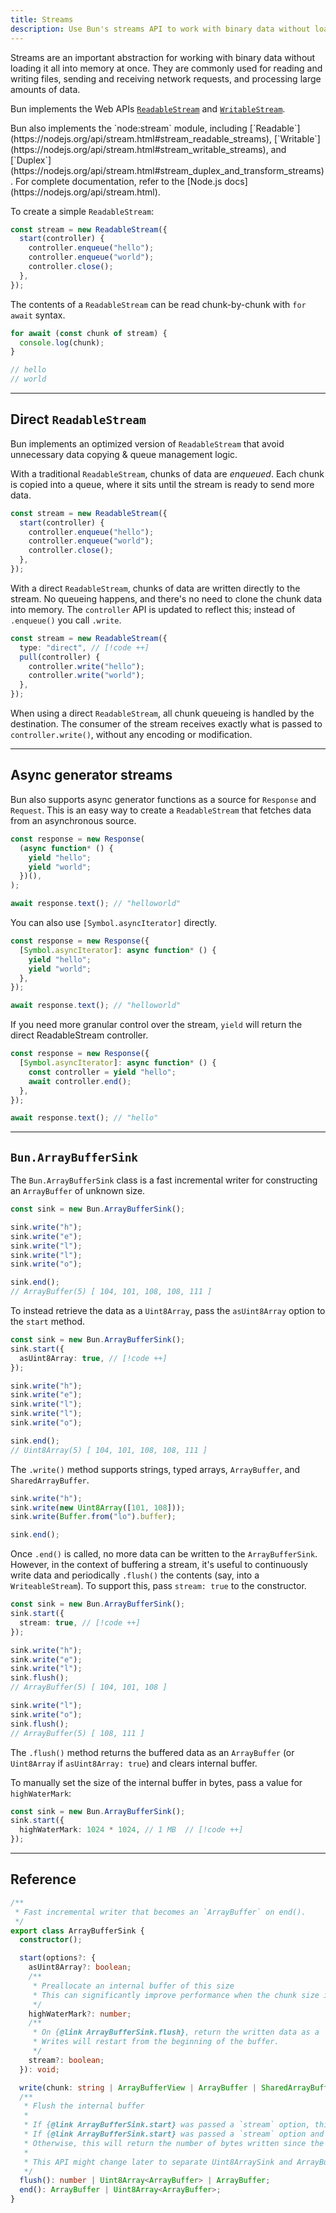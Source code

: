 ---
title: Streams
description: Use Bun's streams API to work with binary data without loading it all into memory at once
---

Streams are an important abstraction for working with binary data without loading it all into memory at once. They are commonly used for reading and writing files, sending and receiving network requests, and processing large amounts of data.

Bun implements the Web APIs [`ReadableStream`](https://developer.mozilla.org/en-US/docs/Web/API/ReadableStream) and [`WritableStream`](https://developer.mozilla.org/en-US/docs/Web/API/WritableStream).

<Note>
  Bun also implements the `node:stream` module, including
  [`Readable`](https://nodejs.org/api/stream.html#stream_readable_streams),
  [`Writable`](https://nodejs.org/api/stream.html#stream_writable_streams), and
  [`Duplex`](https://nodejs.org/api/stream.html#stream_duplex_and_transform_streams). For complete documentation, refer
  to the [Node.js docs](https://nodejs.org/api/stream.html).
</Note>

To create a simple `ReadableStream`:

```ts
const stream = new ReadableStream({
  start(controller) {
    controller.enqueue("hello");
    controller.enqueue("world");
    controller.close();
  },
});
```

The contents of a `ReadableStream` can be read chunk-by-chunk with `for await` syntax.

```ts
for await (const chunk of stream) {
  console.log(chunk);
}

// hello
// world
```

---

## Direct `ReadableStream`

Bun implements an optimized version of `ReadableStream` that avoid unnecessary data copying & queue management logic.

With a traditional `ReadableStream`, chunks of data are _enqueued_. Each chunk is copied into a queue, where it sits until the stream is ready to send more data.

```ts
const stream = new ReadableStream({
  start(controller) {
    controller.enqueue("hello");
    controller.enqueue("world");
    controller.close();
  },
});
```

With a direct `ReadableStream`, chunks of data are written directly to the stream. No queueing happens, and there's no need to clone the chunk data into memory. The `controller` API is updated to reflect this; instead of `.enqueue()` you call `.write`.

```ts
const stream = new ReadableStream({
  type: "direct", // [!code ++]
  pull(controller) {
    controller.write("hello");
    controller.write("world");
  },
});
```

When using a direct `ReadableStream`, all chunk queueing is handled by the destination. The consumer of the stream receives exactly what is passed to `controller.write()`, without any encoding or modification.

---

## Async generator streams

Bun also supports async generator functions as a source for `Response` and `Request`. This is an easy way to create a `ReadableStream` that fetches data from an asynchronous source.

```ts
const response = new Response(
  (async function* () {
    yield "hello";
    yield "world";
  })(),
);

await response.text(); // "helloworld"
```

You can also use `[Symbol.asyncIterator]` directly.

```ts
const response = new Response({
  [Symbol.asyncIterator]: async function* () {
    yield "hello";
    yield "world";
  },
});

await response.text(); // "helloworld"
```

If you need more granular control over the stream, `yield` will return the direct ReadableStream controller.

```ts
const response = new Response({
  [Symbol.asyncIterator]: async function* () {
    const controller = yield "hello";
    await controller.end();
  },
});

await response.text(); // "hello"
```

---

## `Bun.ArrayBufferSink`

The `Bun.ArrayBufferSink` class is a fast incremental writer for constructing an `ArrayBuffer` of unknown size.

```ts
const sink = new Bun.ArrayBufferSink();

sink.write("h");
sink.write("e");
sink.write("l");
sink.write("l");
sink.write("o");

sink.end();
// ArrayBuffer(5) [ 104, 101, 108, 108, 111 ]
```

To instead retrieve the data as a `Uint8Array`, pass the `asUint8Array` option to the `start` method.

```ts
const sink = new Bun.ArrayBufferSink();
sink.start({
  asUint8Array: true, // [!code ++]
});

sink.write("h");
sink.write("e");
sink.write("l");
sink.write("l");
sink.write("o");

sink.end();
// Uint8Array(5) [ 104, 101, 108, 108, 111 ]
```

The `.write()` method supports strings, typed arrays, `ArrayBuffer`, and `SharedArrayBuffer`.

```ts
sink.write("h");
sink.write(new Uint8Array([101, 108]));
sink.write(Buffer.from("lo").buffer);

sink.end();
```

Once `.end()` is called, no more data can be written to the `ArrayBufferSink`. However, in the context of buffering a stream, it's useful to continuously write data and periodically `.flush()` the contents (say, into a `WriteableStream`). To support this, pass `stream: true` to the constructor.

```ts
const sink = new Bun.ArrayBufferSink();
sink.start({
  stream: true, // [!code ++]
});

sink.write("h");
sink.write("e");
sink.write("l");
sink.flush();
// ArrayBuffer(5) [ 104, 101, 108 ]

sink.write("l");
sink.write("o");
sink.flush();
// ArrayBuffer(5) [ 108, 111 ]
```

The `.flush()` method returns the buffered data as an `ArrayBuffer` (or `Uint8Array` if `asUint8Array: true`) and clears internal buffer.

To manually set the size of the internal buffer in bytes, pass a value for `highWaterMark`:

```ts
const sink = new Bun.ArrayBufferSink();
sink.start({
  highWaterMark: 1024 * 1024, // 1 MB  // [!code ++]
});
```

---

## Reference

```ts See Typescript Definitions expandable
/**
 * Fast incremental writer that becomes an `ArrayBuffer` on end().
 */
export class ArrayBufferSink {
  constructor();

  start(options?: {
    asUint8Array?: boolean;
    /**
     * Preallocate an internal buffer of this size
     * This can significantly improve performance when the chunk size is small
     */
    highWaterMark?: number;
    /**
     * On {@link ArrayBufferSink.flush}, return the written data as a `Uint8Array`.
     * Writes will restart from the beginning of the buffer.
     */
    stream?: boolean;
  }): void;

  write(chunk: string | ArrayBufferView | ArrayBuffer | SharedArrayBuffer): number;
  /**
   * Flush the internal buffer
   *
   * If {@link ArrayBufferSink.start} was passed a `stream` option, this will return a `ArrayBuffer`
   * If {@link ArrayBufferSink.start} was passed a `stream` option and `asUint8Array`, this will return a `Uint8Array`
   * Otherwise, this will return the number of bytes written since the last flush
   *
   * This API might change later to separate Uint8ArraySink and ArrayBufferSink
   */
  flush(): number | Uint8Array<ArrayBuffer> | ArrayBuffer;
  end(): ArrayBuffer | Uint8Array<ArrayBuffer>;
}
```
